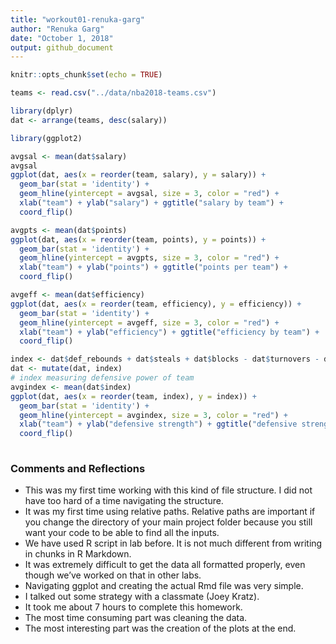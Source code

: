 ```yaml
---
title: "workout01-renuka-garg"
author: "Renuka Garg"
date: "October 1, 2018"
output: github_document
---
```


```r
knitr::opts_chunk$set(echo = TRUE)
```


```r
teams <- read.csv("../data/nba2018-teams.csv")

library(dplyr)
dat <- arrange(teams, desc(salary))

library(ggplot2)

avgsal <- mean(dat$salary)
avgsal
ggplot(dat, aes(x = reorder(team, salary), y = salary)) +
  geom_bar(stat = 'identity') +
  geom_hline(yintercept = avgsal, size = 3, color = "red") +
  xlab("team") + ylab("salary") + ggtitle("salary by team") +
  coord_flip()

avgpts <- mean(dat$points)
ggplot(dat, aes(x = reorder(team, points), y = points)) +
  geom_bar(stat = 'identity') +
  geom_hline(yintercept = avgpts, size = 3, color = "red") +
  xlab("team") + ylab("points") + ggtitle("points per team") + 
  coord_flip()

avgeff <- mean(dat$efficiency)
ggplot(dat, aes(x = reorder(team, efficiency), y = efficiency)) +
  geom_bar(stat = 'identity') +
  geom_hline(yintercept = avgeff, size = 3, color = "red") +
  xlab("team") + ylab("efficiency") + ggtitle("efficiency by team") + 
  coord_flip()

index <- dat$def_rebounds + dat$steals + dat$blocks - dat$turnovers - dat$fouls
dat <- mutate(dat, index)
# index measuring defensive power of team
avgindex <- mean(dat$index)
ggplot(dat, aes(x = reorder(team, index), y = index)) +
  geom_bar(stat = 'identity') +
  geom_hline(yintercept = avgindex, size = 3, color = "red") +
  xlab("team") + ylab("defensive strength") + ggtitle("defensive strength by team") +
  coord_flip()
  
```

### Comments and Reflections  

* This was my first time working with this kind of file structure. I did not have too hard of a time navigating the structure.
* It was my first time using relative paths. Relative paths are important if you change the directory of your main project folder because you still want your code to be able to find all the inputs.
* We have used R script in lab before. It is not much different from writing in chunks in R Markdown. 
* It was extremely difficult to get the data all formatted properly, even though we've worked on that in other labs.
* Navigating ggplot and creating the actual Rmd file was very simple.
* I talked out some strategy with a classmate (Joey Kratz).
* It took me about 7 hours to complete this homework.
* The most time consuming part was cleaning the data.
* The most interesting part was the creation of the plots at the end.

